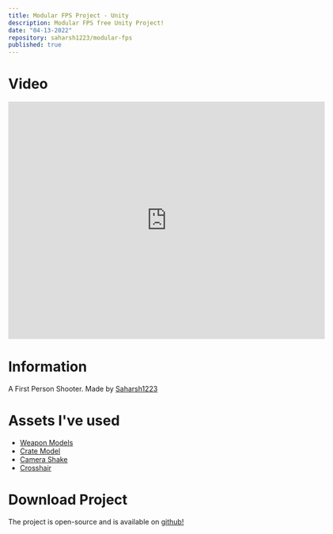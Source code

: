 ```yaml
---
title: Modular FPS Project - Unity
description: Modular FPS free Unity Project!
date: "04-13-2022"
repository: saharsh1223/modular-fps
published: true
---
```



# Video

<iframe
  style={{borderRadius: '8px', width: '640px', overflow: 'hidden'}}
  width='640'
  height='480'
  src='https://www.youtube.com/embed/ESh2hmG-y6U'
  frameborder='0'
  allow='autoplay; encrypted-media'
  allowfullscreen
></iframe>

# Information

A First Person Shooter. Made by [Saharsh1223](https://www.youtube.com/SaharshDev)

# Assets I've used
- [Weapon Models](https://assetstore.unity.com/packages/3d/props/guns/low-poly-weapons-vol-1-151980)
- [Crate Model](https://sketchfab.com/3d-models/lowpoly-crates-b3d9d3170f4349059fcce816974932c9)
- [Camera Shake](https://github.com/andersonaddo/EZ-Camera-Shake-Unity)
- [Crosshair](https://www.kenney.nl/assets/crosshair-pack)


# Download Project

The project is open-source and is available on [github!](https://github.com/Saharsh1223/Modular-FPS)
